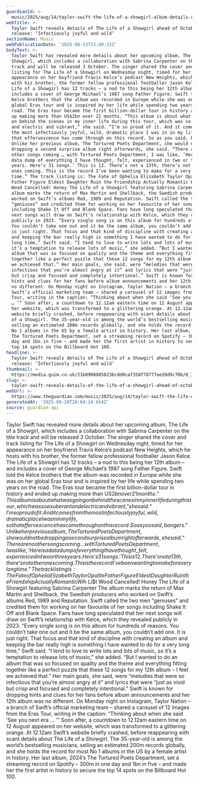 ```yaml
---
guardianId: >-
  music/2025/aug/14/taylor-swift-the-life-of-a-showgirl-album-details-release-date-3-october
webTitle: >-
  Taylor Swift reveals details of The Life of a Showgirl ahead of October
  release: ‘Infectiously joyful and wild’
sectionName: Music
webPublicationDate: '2025-08-13T23:40:32Z'
bodyText: >-
  Taylor Swift has revealed more details about her upcoming album, The Life of a
  Showgirl, which includes a collaboration with Sabrina Carpenter on the title
  track and will be released 3 October. The singer shared the cover and track
  listing for The Life of a Showgirl on Wednesday night, timed for her
  appearance on her boyfriend Travis Kelce’s podcast New Heights, which he hosts
  with his brother, the former fellow professional footballer Jason Kelce. The
  Life of a Showgirl has 12 tracks – a nod to this being her 12th album – and
  includes a cover of George Michael’s 1987 song Father Figure. Swift told the
  Kelce brothers that the album was recorded in Europe while she was on her
  global Eras tour and is inspired by her life while spending two years on the
  road. The Eras tour became the first billion-dollar tour in history and ended
  up making more than US$2bn over 21 months. “This album is about what was going
  on behind the scenes in my inner life during this tour, which was so exuberant
  and electric and vibrant,” she said. “I’m so proud of it. And it comes from
  the most infectiously joyful, wild, dramatic place I was in in my life, so
  that effervescence has come through on this record. So as you said, bangers.”
  Unlike her previous album, The Tortured Poets Department, she would not be
  dropping a second surprise album right afterwards, she said. “There are no
  other songs coming … with Tortured Poets Department, I was like, ‘Here is a
  data dump of everything I have thought, felt, experienced in two or three
  years. Here’s 31 songs.’ This is 12. There’s not a 13th, there’s not other
  ones coming. This is the record I’ve been wanting to make for a very long
  time.” The track listing is: The Fate of Ophelia Elizabeth Taylor Opalite
  Father Figure Eldest Daughter Ruin the Friendship Actually Romantic Wi$h Li$t
  Wood Cancelled! Honey The Life of a Showgirl featuring Sabrina Carpenter The
  album marks the return of Max Martin and Shellback, the Swedish producers who
  worked on Swift’s albums Red, 1989 and Reputation. Swift called the two men
  “geniuses” and credited them for working on her favourite of her songs
  including Shake It Off and Blank Space. Fans have long speculated that her
  next songs will draw on Swift’s relationship with Kelce, which they revealed
  publicly in 2023. “Every single song is on this album for hundreds of reasons.
  You couldn’t take one out and it be the same album, you couldn’t add one. It
  is just right. That focus and that kind of discipline with creating an album
  and keeping the bar really high is something I have wanted to do for a very
  long time,” Swift said. “I tend to love to write lots and lots of music, so
  it’s a temptation to release lots of music,” she added. “But I wanted to do an
  album that was so focused on quality and the theme and everything fitting
  together like a perfect puzzle that these 12 songs for my 12th album – I feel
  we achieved that.” Her main goals, she said, were “melodies that were so
  infectious that you’re almost angry at it” and lyrics that were “just as vivid
  but crisp and focused and completely intentional.” Swift is known for dropping
  hints and clues for her fans before album announcements and her 12th album was
  no different. On Monday night on Instagram, Taylor Nation – a branch of
  Swift’s official marketing team – shared a carousel of 12 images from the Eras
  Tour, writing in the caption: “Thinking about when she said ‘See you next era
  … ’” Soon after, a countdown to 12.12am eastern time on 12 August appeared on
  her website, which was transformed to a glittering orange. At 12.12am Swift’s
  website briefly crashed, before reappearing with scant details about The Life
  of a Showgirl. The 35-year-old is among the world’s bestselling musicians,
  selling an estimated 200m records globally, and she holds the record for most
  No 1 albums in the US by a female artist in history. Her last album, 2024’s
  The Tortured Poets Department, set a streaming record on Spotify – 300m in one
  day and 1bn in five – and made her the first artist in history to secure the
  top 14 spots on the Billboard Hot 100.
headline: >-
  Taylor Swift reveals details of The Life of a Showgirl ahead of October
  release: ‘Infectiously joyful and wild’
thumbnail: >-
  https://media.guim.co.uk/21b09080858236cdd0caf358f78777ae20d9c70b/0_105_5998_4800/500.jpg
slug: >-
  taylor-swift-reveals-details-of-the-life-of-a-showgirl-ahead-of-october-release-infectiously-joyful-and-wild
webUrl: >-
  https://www.theguardian.com/music/2025/aug/14/taylor-swift-the-life-of-a-showgirl-album-details-release-date-3-october
generatedAt: '2025-08-28T20:04:24.654Z'
source: guardian-api
---
```

Taylor Swift has revealed more details about her upcoming album, The Life of a Showgirl, which includes a collaboration with Sabrina Carpenter on the title track and will be released 3 October. The singer shared the cover and track listing for The Life of a Showgirl on Wednesday night, timed for her appearance on her boyfriend Travis Kelce’s podcast New Heights, which he hosts with his brother, the former fellow professional footballer Jason Kelce. The Life of a Showgirl has 12 tracks – a nod to this being her 12th album – and includes a cover of George Michael’s 1987 song Father Figure. Swift told the Kelce brothers that the album was recorded in Europe while she was on her global Eras tour and is inspired by her life while spending two years on the road. The Eras tour became the first billion-dollar tour in history and ended up making more than US$2bn over 21 months. “This album is about what was going on behind the scenes in my inner life during this tour, which was so exuberant and electric and vibrant,” she said. “I’m so proud of it. And it comes from the most infectiously joyful, wild, dramatic place I was in in my life, so that effervescence has come through on this record. So as you said, bangers.” Unlike her previous album, The Tortured Poets Department, she would not be dropping a second surprise album right afterwards, she said. “There are no other songs coming … with Tortured Poets Department, I was like, ‘Here is a data dump of everything I have thought, felt, experienced in two or three years. Here’s 31 songs.’ This is 12. There’s not a 13th, there’s not other ones coming. This is the record I’ve been wanting to make for a very long time.” The track listing is: The Fate of Ophelia Elizabeth Taylor Opalite Father Figure Eldest Daughter Ruin the Friendship Actually Romantic Wi$h Li$t Wood Cancelled! Honey The Life of a Showgirl featuring Sabrina Carpenter The album marks the return of Max Martin and Shellback, the Swedish producers who worked on Swift’s albums Red, 1989 and Reputation. Swift called the two men “geniuses” and credited them for working on her favourite of her songs including Shake It Off and Blank Space. Fans have long speculated that her next songs will draw on Swift’s relationship with Kelce, which they revealed publicly in 2023. “Every single song is on this album for hundreds of reasons. You couldn’t take one out and it be the same album, you couldn’t add one. It is just right. That focus and that kind of discipline with creating an album and keeping the bar really high is something I have wanted to do for a very long time,” Swift said. “I tend to love to write lots and lots of music, so it’s a temptation to release lots of music,” she added. “But I wanted to do an album that was so focused on quality and the theme and everything fitting together like a perfect puzzle that these 12 songs for my 12th album – I feel we achieved that.” Her main goals, she said, were “melodies that were so infectious that you’re almost angry at it” and lyrics that were “just as vivid but crisp and focused and completely intentional.” Swift is known for dropping hints and clues for her fans before album announcements and her 12th album was no different. On Monday night on Instagram, Taylor Nation – a branch of Swift’s official marketing team – shared a carousel of 12 images from the Eras Tour, writing in the caption: “Thinking about when she said ‘See you next era … ’” Soon after, a countdown to 12.12am eastern time on 12 August appeared on her website, which was transformed to a glittering orange. At 12.12am Swift’s website briefly crashed, before reappearing with scant details about The Life of a Showgirl. The 35-year-old is among the world’s bestselling musicians, selling an estimated 200m records globally, and she holds the record for most No 1 albums in the US by a female artist in history. Her last album, 2024’s The Tortured Poets Department, set a streaming record on Spotify – 300m in one day and 1bn in five – and made her the first artist in history to secure the top 14 spots on the Billboard Hot 100.
